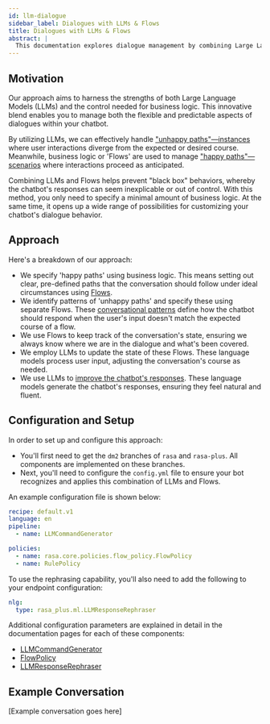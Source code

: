 ```yaml
---
id: llm-dialogue
sidebar_label: Dialogues with LLMs & Flows
title: Dialogues with LLMs & Flows
abstract: |
  This documentation explores dialogue management by combining Large Language Models (LLMs) and business logic through Flows.
---
```



<RasaDiscoveryBanner />

## Motivation

Our approach aims to harness the strengths of both Large Language Models (LLMs)
and the control needed for business logic. This innovative blend enables you to
manage both the flexible and predictable aspects of dialogues within your
chatbot.

By utilizing LLMs, we can effectively handle ["unhappy paths"—instances](../glossary.mdx#happy--unhappy-paths) where
user interactions diverge from the expected or desired course. Meanwhile,
business logic or 'Flows' are used to manage ["happy paths"—scenarios](../glossary.mdx#happy--unhappy-paths) where
interactions proceed as anticipated.

Combining LLMs and Flows helps prevent "black box" behaviors, whereby the
chatbot's responses can seem inexplicable or out of control. With this method,
you only need to specify a minimal amount of business logic. At the same time,
it opens up a wide range of possibilities for customizing your chatbot's
dialogue behavior.

## Approach

Here's a breakdown of our approach:

- We specify 'happy paths' using business logic. This means setting out clear,
  pre-defined paths that the conversation should follow under ideal
  circumstances using [Flows](../flows.mdx).
- We identify patterns of 'unhappy paths' and specify these using separate
  Flows. These [conversational patterns](./unhappy-paths.mdx) define how the
  chatbot should respond when the user's input doesn't match the expected course
  of a flow.
- We use Flows to keep track of the conversation's state, ensuring we always
  know where we are in the dialogue and what's been covered.
- We employ LLMs to update the state of these Flows. These language models
  process user input, adjusting the conversation's course as needed.
- We use LLMs to [improve the chatbot's responses](./llm-nlg.mdx). These
  language models generate the chatbot's responses, ensuring they feel natural and
  fluent.

## Configuration and Setup

In order to set up and configure this approach:

- You'll first need to get the `dm2` branches of `rasa` and `rasa-plus`. 
  All components are implemented on these branches.
- Next, you'll need to configure the `config.yml` file to ensure your bot
  recognizes and applies this combination of LLMs and Flows.

An example configuration file is shown below:

```yaml title="config.yml"
recipe: default.v1
language: en
pipeline:
  - name: LLMCommandGenerator

policies:
  - name: rasa.core.policies.flow_policy.FlowPolicy
  - name: RulePolicy
```

To use the rephrasing capability, you'll also need to add the following to your
endpoint configuration:

```yaml title="endpoints.yml"
nlg:
  type: rasa_plus.ml.LLMResponseRephraser
```

Additional configuration parameters are explained in detail in the documentation
pages for each of these components:
- [LLMCommandGenerator](./llm-command-generator.mdx)
- [FlowPolicy](./flow-policy.mdx)
- [LLMResponseRephraser](./llm-nlg.mdx) 

## Example Conversation

[Example conversation goes here]
